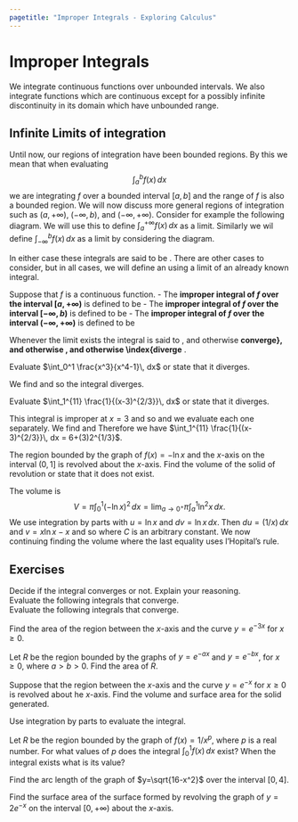 ```yaml
---
pagetitle: "Improper Integrals - Exploring Calculus"
---
```

# Improper Integrals

We integrate continuous functions over unbounded intervals. We also integrate functions which are continuous except for a possibly infinite discontinuity in its domain which have unbounded range.

## Infinite Limits of integration

Until now, our regions of integration have been bounded regions. 
By this we mean that when evaluating 
$$
\int_a^b f(x)\, dx
$$
we are integrating $f$ over a bounded interval $[a,b]$ and the range of $f$ is also a bounded region. 
We will now discuss more general regions of integration such as $(a,+\infty)$, $(-\infty, b)$, and $(-\infty, +\infty)$. 
Consider for example the following diagram. 
\begin{figure}[H]
\centering
\includegraphics[width=150pt]{_includes/improper-integrals-1.pdf}
\end{figure}
We will use this to define $\int_a^{+\infty} f(x) \, dx$ as a limit. 
Similarly we wil define $\int_{-\infty}^{b} f(x) \, dx$ as a limit by considering the diagram. 
\begin{figure}[H]
\centering
\includegraphics[width=150pt]{_includes/improper-integrals-2.pdf}
\end{figure}
In either case these integrals are said to be \emph{improper}. 
There are other cases to consider, but in all cases, we will define an \emph{improper integral} using a limit of an already known integral. 

::: {#def- } 
Suppose that $f$ is a continuous function.
 - The \index{improper integral of $f$ over the interval $[a,+\infty)$} **improper integral of $f$ over the interval $[a,+\infty)$**  is defined to be
\begin{equation}
\int_a^{+\infty} f(x) \, dx 
= \lim_{b\to +\infty} \int_a^b f(x)\, dx.
\end{equation}
- The \index{improper integral of $f$ over the interval $[-\infty,b)$} **improper integral of $f$ over the interval $[-\infty,b)$**  is defined to be
\begin{equation}
\int_{-\infty}^b f(x) \, dx 
= \lim_{a\to -\infty} \int_a^b f(x)\, dx.
\end{equation}
- The \index{improper integral of $f$ over the interval $(-\infty,+\infty)$} **improper integral of $f$ over the interval $(-\infty,+\infty)$**  is defined to be
\begin{equation}
\int_{-\infty}^{+\infty} f(x) \, dx 
=\int_{-\infty}^c f(x)\, dx + \int^{+\infty}_c f(x)\, dx.
\end{equation}
 
Whenever the limit exists the integral is said to \index{converge}, and otherwise \index{diverge} **converge}, and otherwise \index{diverge** . 
::: 


::: {#exm- } 
Determine whether the improper integral $\int_e^{\infty} \frac{1}{x\ln^2 x}\, dx$ converges or diverges. 
::: 

::: {.solution }
We find that the integral converges to 1 since 
\begin{align*}
\int_e^{\infty} \frac{1}{x\ln^2 x}\, dx
& = \lim_{b\to \infty} \int_e^b \frac{(\ln x)^{-2}}{x}\, dx\\
& = \lim_{b\to \infty} \left[-\frac{1}{\ln x}\right]_e^b
= \lim_{b\to \infty} \left( -\frac{1}{\ln b}+1 \right) 
=1
\end{align*}
as desired.
::: 

::: {#exm- } 
Determine whether the improper integral $\int_0^{\infty} \sin x\, dx$ converges or diverges. 
::: 

::: {.solution }
We find the integral diverges because
\begin{equation}
\int_0^{\infty} \sin x\, dx 
= \lim_{b \to \infty} \int_0^b \sin \, dx
= \lim_{b \to \infty} [-\cos x]_0^b 
= \lim_{b \to \infty} (-\cos b +1)
\end{equation}
which is a limit that does not exist. 
::: 

::: {#exm- } 
Determine whether the improper integral $\int_{-\infty}^0 \frac{1}{x^2+2x+5}\, dx$ converges or diverges. 
::: 

::: {.solution }
We find the integral converges since
\begin{align*}
\int_{-\infty}^0 \frac{1}{x^2+2x+5}\, dx 
& = \lim_{a\to -\infty} \int_{a}^0 \frac{1}{x^2+2x+5}\, dx \\
& = \lim_{a\to -\infty} \left[\frac{1}{2}\tan^{-1}\left(\frac{1}{2}(x+1)\right)\right]_a^0 \\
& = \lim_{a\to -\infty} \left[\frac{1}{2}\tan^{-1}\frac{1}{2}-\frac{1}{2}\tan^{-1}\left(\frac{1}{2}(a+1)\right)\right] 
= \frac{\pi}{4}
\end{align*}
as desired.
::: 

::: {#exm- } 
Determine whether the improper integral $\int_{-\infty}^{+\infty} \frac{e^x}{1+e^{2x}}\, dx$ converges or diverges. 
::: 

::: {.solution }
We consider the following two limits 
\begin{align*}
\int_{-\infty}^{+\infty} \frac{e^x}{1+e^{2x}}\, dx
& = \lim_{a\to-\infty } \int_{a}^{0} \frac{e^x}{1+e^{2x}}\, dx + \lim_{b\to+\infty } \int_{0}^{b} \frac{e^x}{1+e^{2x}}\, dx.
\end{align*}
To do so we integrate $I = \int \frac{e^x}{1+e^{2x}}\, dx.$
Let $u=e^x$, so that $du = e^x dx$. 
Then we find
\begin{equation}
I = \int \frac{1}{1+u^2}\, du = \tan^{-1}u +C.
\end{equation}
Using this result we have 
\begin{align*}
\int_{-\infty}^{+\infty} \frac{e^x}{1+e^{2x}}\, dx 
& = \lim_{a\to-\infty } \left[\tan^{-1} e^x\right]_a^0 + \lim_{b\to+\infty } \left[\tan^{-1} e^x\right]_0^b \\
& = \lim_{a\to-\infty } \left(\frac{\pi}{4} -\tan^{-1}e^a \right) + \lim_{b\to+\infty } \left[\tan^{-1} e^b -\frac{\pi}{4} \right] 
= \frac{\pi}{2}
\end{align*}
as desired. 
::: 

::: {#exm- } 
Find the area of the region bounded by the graph of 
$$
y= \frac{2}{x^2-2x+2}
$$
and the $x$-axis. 
::: 

::: {.solution }
If the area exists, it is found by evaluating an improper integral. 
We find
\begin{align*}
A & = \int_{-\infty}^{+\infty} y \, dx 
= \int_{-\infty}^{0} y \, dx + \int_{0}^{+\infty} y \, dx \\
& = \lim_{a\to-\infty} \int_a^0 \frac{2}{x^2-2x+2}\, dx  +  \lim_{b\to+\infty} \int_0^b \frac{2}{x^2-2x+2} \, dx \\
& = 2 \lim_{a\to-\infty} \int_a^0 \frac{1}{(x-1)^2+1}\, dx  +  2 \lim_{b\to+\infty} \int_0^b\frac{1}{(x-1)^2+1}\, dx \\
& = 2 \lim_{a\to-\infty} \left[\tan^{-1}(x-1)\right]_a^0  +  \lim_{b\to+\infty} \left[\tan^{-1}(x-1)\right]_0^b 
= 2\pi 
\end{align*}
as desired.
::: 







## Infinite Discontinuities


::: {#def- } 
Let $f$ be a function. 
 - If $f$ is a continuous on the interval $[a,b]$, except for an infinite discontinuity at $b$, then the \index{improper integral of $f$ over the interval $[a,b]$} **improper integral of $f$ over the interval $[a,b]$**  is defined as 
\begin{equation}
\int_a^b f(x) \, dx 
= \lim_{k\to b^{-}} \int_a^k f(x) \, dx
\end{equation}
- If $f$ is a continuous on the interval $[a,b]$, except for an infinite discontinuity at $a$, then the \index{improper integral of $f$ over the interval $[a,b]$} **improper integral of $f$ over the interval $[a,b]$**  is defined as 
\begin{equation}
\int_a^b f(x) \, dx 
= \lim_{k\to a^{+}} \int_k^a f(x) \, dx
\end{equation}
- If $f$ is a continuous on the interval $(a,b)$, except for some $c$ in $(a,b)$ at which $f$ has an infinite discontinuity, then the \index{improper integral of $f$ over the interval $[a,b]$} **improper integral of $f$ over the interval $[a,b]$**  is defined as 
\begin{equation}
\int_a^b f(x) \, dx 
= \int_a^c f(x) \, dx + \int_c^b f(x) \, dx.
\end{equation}
 
Whenever the limit exists the integral is said to \index{converge}, and otherwise \index{diverge} **converge}, and otherwise \index{diverge** . 
::: 

::: {#exm- } 
Evaluate $\int_0^1 \frac{x^3}{x^4-1}\, dx$ or state that it diverges. 
::: 

::: {.solution }
We find
\begin{align*}
\int_0^1 \frac{x^3}{x^4-1}\, dx 
& = \lim_{c\to 1^-}\int_0^c \frac{x^3}{x^4-1}\, dx 
 = \lim_{c\to 1^-} \left[\frac{1}{4}\ln | x^4 -1 |\right]_0^c \\
& = \frac{1}{4}\lim_{c\to 1^-} \ln | c^4 -1 | = -\infty
\end{align*}
and so the integral diverges.
::: 

::: {#exm- } 
Evaluate $\int_1^{11} \frac{1}{(x-3)^{2/3}}\, dx$ or state that it diverges. 
::: 

::: {.solution }
This integral is improper at $x=3$ and so 
\begin{equation}
\int_1^{11} \frac{1}{(x-3)^{2/3}}\, dx 
= \int_1^{3} \frac{1}{(x-3)^{2/3}}\, dx + \int_3^{11} \frac{1}{(x-3)^{2/3}}\, dx 
\end{equation}
and we evaluate each one separately. 
We find
\begin{align*}
\int_1^{3} \frac{1}{(x-3)^{2/3}}\, dx
& = \lim_{c\to 3^-} \int_1^c (x-3)^{-2/3} \, dx 
 = \lim_{c\to 3^-} \left[3(x-3)^{1/3}\right]_1^c \\
& = 3 \lim_{c\to 3^-} \left(2^{1/3}-(3-c)^{1/3}\right)
= (3) 2^{1/3}
\end{align*}
and 
\begin{align*}
\int_3^{11} \frac{1}{(x-3)^{2/3}}\, dx 
& =  \lim_{c\to 3^+} \int_c^{11} \frac{1}{(x-3)^{2/3}}\, dx 
= \lim_{c\to 3^+} \left[3(x-3)^{1/3}\right]_c^{11} \\
& = 3 \lim_{c\to 3^+} \left(8^{1/3}-(c-3)^{1/3}\right) 
= 6
\end{align*}
Therefore we have $\int_1^{11} \frac{1}{(x-3)^{2/3}}\, dx = 6+(3)2^{1/3}$. 
::: 

::: {#exm- } 
The region bounded by the graph of $f(x)=-\ln x$ and the $x$-axis on the interval $(0,1]$ is revolved about the $x$-axis. 
Find the volume of the solid of revolution or state that it does not exist. 
::: 

::: {.solution }
The volume is 
$$
V=\pi \int_0^1 (-\ln x)^2\, dx = \lim_{a\to 0^+} \pi \int_a^1 \ln^2 x\, dx.
$$
We use integration by parts with $u =\ln x$ and $dv=\ln x \, dx$.
Then $du =(1/x) \, dx$ and $v=x\ln x -x$ and so 
\begin{align*}
\int \ln^2 x\, dx 
& = x\ln^2 x-x\ln x -\int(ln x -1)\, dx  \\
& = x\ln^2 x-x\ln x-(x\ln x-x-x) + C\\
& = x\ln^2 x-2x\ln x-2x\ln x+2x+C
\end{align*}
where $C$ is an arbitrary constant. 
We now continuing finding the volume
\begin{align*}
V & = \lim_{a\to 0^+}\pi \left[x\ln^2 x-2x\ln x+2x\right]_a^1 \\
& = \lim_{a\to 0^+}\pi (2-(a\ln^2 a-2a\ln a+2a)) 
= 2\pi
\end{align*}
where the last equality uses l'Hopital's rule. 
::: 




## Exercises


::: {#exr- } 
Decide if the integral converges or not. Explain your reasoning. 
\begin{multicols}{3}
 - $\int_{1}^{2} \frac{1}{x^3} \, dx$
- $\int_{0}^{\pi/4} \csc x \, dx$
- $\int_{-\infty}^{+\infty} \frac{\sin x}{4+x^2}\, dx$
 
\end{multicols}
::: 


::: {#exr- } 
Evaluate the following integrals that converge. 
\begin{multicols}{2}
 - $\int_{-1}^{+\infty} \frac{x}{1+x^2} \, dx$
- $\int_{1}^{+\infty} \frac{6}{x^4} \, dx$
- $\int_{1}^{+\infty}  2^{-x} \, dx$
- $\int_{1}^{+\infty} \frac{4}{\sqrt[4]{x}}\, dx$
- $\int_{0}^{+\infty} x e^{-x^2} \, dx$
- $\int_{0}^{+\infty} x e^{-x/3}\, dx$
- $\int_{0}^{+\infty}  \frac{x}{\sqrt[5]{x^2+1}} \, dx$
- $\int_{0}^{+\infty} e^{-x} \cos x\, dx$
- $\int_{2}^{+\infty} \frac{1}{x\sqrt{\ln x}}\, dx$
- $\int_{1}^{+\infty} \frac{\ln x}{x} \, dx$
- $\int_{-\infty}^{0}  \frac{1}{\sqrt[3]{2-x}} \, dx$
- $\int_{0}^{+\infty} \frac{x^3}{(x^2+1)^2} \, dx$
- $\int_{-\infty}^{3} \frac{1}{x^2+9} \, dx$
- $\int_{0}^{+\infty} \frac{e^x}{1+e^x} \, dx$
- $\int_{-\infty}^{a}  \sqrt{e^x} \, dx$
- $\int_{0}^{\infty} \sin\frac{x}{2}\, dx$
- $\int_{-\infty}^{+\infty} \frac{x}{\sqrt{x^2+2}}\, dx$
- $\int_{0}^{+\infty} \frac{1}{e^x +e^{-x}} \, dx$
- $\int_{1}^{+\infty}  \frac{1}{x(x+1)} \, dx$
- $\int_{0}^{+\infty} \cos \pi x \, dx$
 
\end{multicols}
::: 

::: {#exr- } 
Evaluate the following integrals that converge. 
\begin{multicols}{2}
 - $\int_{0}^{\pi/4} \frac{\sec^2 x}{1-\tan x} \, dx$
- $\int_{0}^{5} \frac{10}{x}\, dx$
- $\int_{0}^{\pi/2}  \sec x\tan x \, dx$
- $\int_{0}^{8} \frac{3}{\sqrt{8-x}}\, dx$
- $\int_{-2}^{2} \frac{1}{x^2} \, dx$
- $\int_{0}^{e} \ln x^2 \, dx$
- $\int_{0}^{\pi/2}  \tan x \, dx$
- $\int_{0}^{\pi/2} \sec x \, dx$
- $\int_{0}^{1} \frac{1}{(x-1)^{2/3}} \, dx$
- $\int_{3}^{6} \frac{1}{\sqrt{36-x^2}}\, dx$
- $\int_{3}^{4}  \frac{1}{(x-3)^{3/2}} \, dx$
- $\int_{0}^{5}  \frac{1}{25-x^2} \, dx$
- $\int_{0}^{1} \frac{1}{\sqrt{x}(x+1)} \, dx$
- $\int_{4}^{+\infty} \frac{\sqrt{x^2}-16}{x^2}\, dx$
- $\int_{0}^{\ln 3} \frac{e^x}{(e^x -1)^{2/3}} \, dx$
- $\int_{0}^{8} \frac{1}{\sqrt[3]{x}}\, dx$
- $\int_{0}^{9} \frac{1}{(x-1)^{1/3}} \, dx$
 
\end{multicols}
::: 

::: {#exr- } 
Find the area of the region between the $x$-axis and the curve $y=e^{-3x}$ for $x\geq 0$.
::: 


::: {#exr- } 
Let $R$ be the region bounded by the graphs of $y=e^{-ax}$ and $y=e^{-bx}$, for $x\geq 0$, where $a > b > 0$.
Find the area of $R$. 
::: 


::: {#exr- } 
Suppose that the region between the $x$-axis and the curve $y=e^{-x}$ for $x\geq 0$ is revolved about he $x$-axis. 
Find the volume and surface area for the solid generated. 
::: 

::: {#exr- } 
Use integration by parts to evaluate the integral.
 \begin{multicols}{3}
 - $\int_0^{+\infty} x e^-2x\, dx$
- $\int_0^1 2x\ln x\, dx$
- $\int_1^\infty \frac{\ln x}{2x^2} \, dx$
 
\end{multicols}
::: 

::: {#exr- } 
Let $R$ be the region bounded by the graph of $f(x)= 1/x^p$, where $p$ is a real number.
For what values of $p$ does the integral $\int_0^1 f(x) \, dx$ exist? When the integral exists what is its value? 
::: 

::: {#exr- } 
Find the arc length of the graph of $y=\sqrt{16-x^2}$ over the interval $[0,4]$.
::: 

::: {#exr- } 
Find the surface area of the surface formed by revolving the graph of $y=2e^{-x}$ on the interval $[0,+\infty)$ about the $x$-axis. 
::: 


